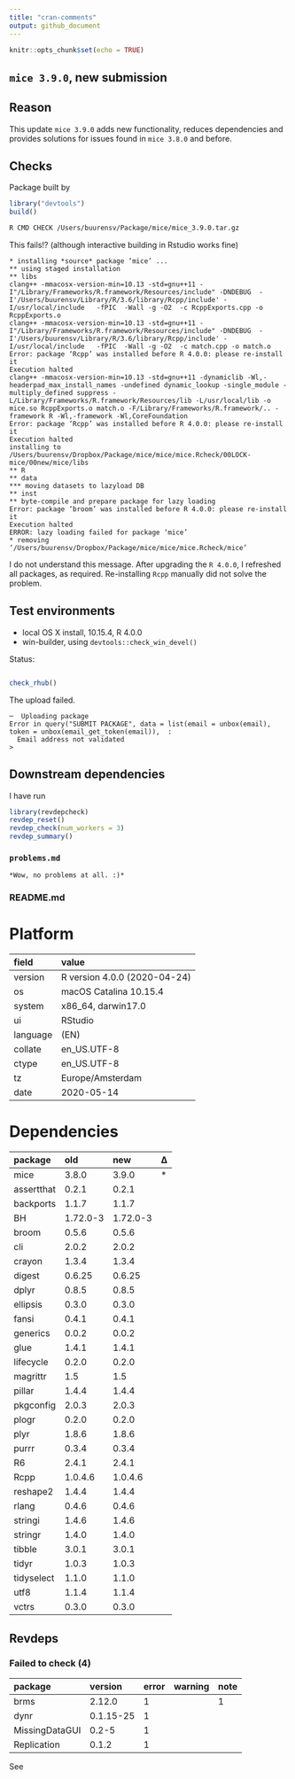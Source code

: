 ```yaml
---
title: "cran-comments"
output: github_document
---
```


```r
knitr::opts_chunk$set(echo = TRUE)
```

## `mice 3.9.0`, new submission

## Reason 

This update `mice 3.9.0` adds new functionality, reduces dependencies and provides solutions for issues found in `mice 3.8.0` and before.

## Checks

Package built by

```r
library("devtools")
build()
```

```bash
R CMD CHECK /Users/buurensv/Package/mice/mice_3.9.0.tar.gz
```

This fails!? (although interactive building in Rstudio works fine)

```
* installing *source* package ‘mice’ ...
** using staged installation
** libs
clang++ -mmacosx-version-min=10.13 -std=gnu++11 -I"/Library/Frameworks/R.framework/Resources/include" -DNDEBUG  -I'/Users/buurensv/Library/R/3.6/library/Rcpp/include' -I/usr/local/include   -fPIC  -Wall -g -O2  -c RcppExports.cpp -o RcppExports.o
clang++ -mmacosx-version-min=10.13 -std=gnu++11 -I"/Library/Frameworks/R.framework/Resources/include" -DNDEBUG  -I'/Users/buurensv/Library/R/3.6/library/Rcpp/include' -I/usr/local/include   -fPIC  -Wall -g -O2  -c match.cpp -o match.o
Error: package ‘Rcpp’ was installed before R 4.0.0: please re-install it
Execution halted
clang++ -mmacosx-version-min=10.13 -std=gnu++11 -dynamiclib -Wl,-headerpad_max_install_names -undefined dynamic_lookup -single_module -multiply_defined suppress -L/Library/Frameworks/R.framework/Resources/lib -L/usr/local/lib -o mice.so RcppExports.o match.o -F/Library/Frameworks/R.framework/.. -framework R -Wl,-framework -Wl,CoreFoundation
Error: package ‘Rcpp’ was installed before R 4.0.0: please re-install it
Execution halted
installing to /Users/buurensv/Dropbox/Package/mice/mice/mice.Rcheck/00LOCK-mice/00new/mice/libs
** R
** data
*** moving datasets to lazyload DB
** inst
** byte-compile and prepare package for lazy loading
Error: package ‘broom’ was installed before R 4.0.0: please re-install it
Execution halted
ERROR: lazy loading failed for package ‘mice’
* removing ‘/Users/buurensv/Dropbox/Package/mice/mice/mice.Rcheck/mice’
```

I do not understand this message. After upgrading the `R 4.0.0`, I refreshed all packages, as required. Re-installing `Rcpp` manually did not solve the problem.

## Test environments

* local OS X install, 10.15.4, R 4.0.0
* win-builder, using `devtools::check_win_devel()`

Status:

```

```


```r
check_rhub()
```

The upload failed.

```
─  Uploading package
Error in query("SUBMIT PACKAGE", data = list(email = unbox(email), token = unbox(email_get_token(email)),  : 
  Email address not validated
> 
```

## Downstream dependencies

I have run 

```r
library(revdepcheck)
revdep_reset()
revdep_check(num_workers = 3)
revdep_summary()
```

### `problems.md`

```
*Wow, no problems at all. :)*
```

### README.md 

# Platform

|field    |value                        |
|:--------|:----------------------------|
|version  |R version 4.0.0 (2020-04-24) |
|os       |macOS Catalina 10.15.4       |
|system   |x86_64, darwin17.0           |
|ui       |RStudio                      |
|language |(EN)                         |
|collate  |en_US.UTF-8                  |
|ctype    |en_US.UTF-8                  |
|tz       |Europe/Amsterdam             |
|date     |2020-05-14                   |

# Dependencies

|package    |old      |new      |Δ  |
|:----------|:--------|:--------|:--|
|mice       |3.8.0    |3.9.0    |*  |
|assertthat |0.2.1    |0.2.1    |   |
|backports  |1.1.7    |1.1.7    |   |
|BH         |1.72.0-3 |1.72.0-3 |   |
|broom      |0.5.6    |0.5.6    |   |
|cli        |2.0.2    |2.0.2    |   |
|crayon     |1.3.4    |1.3.4    |   |
|digest     |0.6.25   |0.6.25   |   |
|dplyr      |0.8.5    |0.8.5    |   |
|ellipsis   |0.3.0    |0.3.0    |   |
|fansi      |0.4.1    |0.4.1    |   |
|generics   |0.0.2    |0.0.2    |   |
|glue       |1.4.1    |1.4.1    |   |
|lifecycle  |0.2.0    |0.2.0    |   |
|magrittr   |1.5      |1.5      |   |
|pillar     |1.4.4    |1.4.4    |   |
|pkgconfig  |2.0.3    |2.0.3    |   |
|plogr      |0.2.0    |0.2.0    |   |
|plyr       |1.8.6    |1.8.6    |   |
|purrr      |0.3.4    |0.3.4    |   |
|R6         |2.4.1    |2.4.1    |   |
|Rcpp       |1.0.4.6  |1.0.4.6  |   |
|reshape2   |1.4.4    |1.4.4    |   |
|rlang      |0.4.6    |0.4.6    |   |
|stringi    |1.4.6    |1.4.6    |   |
|stringr    |1.4.0    |1.4.0    |   |
|tibble     |3.0.1    |3.0.1    |   |
|tidyr      |1.0.3    |1.0.3    |   |
|tidyselect |1.1.0    |1.1.0    |   |
|utf8       |1.1.4    |1.1.4    |   |
|vctrs      |0.3.0    |0.3.0    |   |

## Revdeps

### Failed to check (4)

|package        |version   |error |warning |note |
|:--------------|:---------|:-----|:-------|:----|
|brms           |2.12.0    |1     |        |1    |
|dynr           |0.1.15-25 |1     |        |     |
|MissingDataGUI |0.2-5     |1     |        |     |
|Replication    |0.1.2     |1     |        |     |

See 
